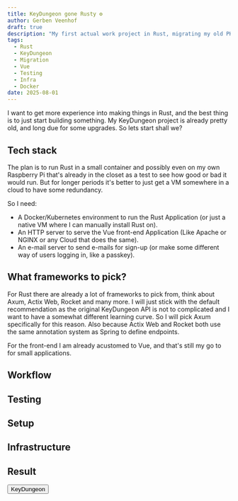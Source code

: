 ```yaml
---
title: KeyDungeon gone Rusty ⚙
author: Gerben Veenhof
draft: true
description: "My first actual work project in Rust, migrating my old PHP project mostly self writen and not so easily maintainable to Rust!"
tags:
  - Rust
  - KeyDungeon
  - Migration
  - Vue
  - Testing
  - Infra
  - Docker
date: 2025-08-01
---
```



I want to get more experience into making things in Rust, and the best thing is to just start building something. 
My KeyDungeon project is already pretty old, and long due for some upgrades. So lets start shall we?

## Tech stack
The plan is to run Rust in a small container and possibly even on my own Raspberry Pi that's already in the closet as a test to see how good or bad it would run.
But for longer periods it's better to just get a VM somewhere in a cloud to have some redundancy.

So I need: 
- A Docker/Kubernetes environment to run the Rust Application (or just a native VM where I can manually install Rust on).
- An HTTP server to serve the Vue front-end Application (Like Apache or NGINX or any Cloud that does the same).
- An e-mail server to send e-mails for sign-up (or make some different way of users logging in, like a passkey).

## What frameworks to pick?

For Rust there are already a lot of frameworks to pick from, think about Axum, Actix Web, Rocket and many more. 
I will just stick with the default recommendation as the original KeyDungeon API is not to complicated and I want to have a somewhat different learning curve.
So I will pick Axum specifically for this reason. Also because Actix Web and Rocket both use the same annotation system as Spring to define endpoints.

For the front-end I am already acustomed to Vue, and that's still my go to for small applications.

## Workflow

## Testing

## Setup

## Infrastructure

## Result

<FlexCenter>
  <Button href="https://key.gerbenveenhof.nl" icon="mdi:link-variant">
    KeyDungeon
  </Button>
</FlexCenter>

